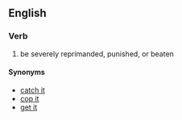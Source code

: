 ==English==

===Verb===
{{head|en|verb|head=[[catch]] [[hell]]}}

# {{idiomatic}} be severely reprimanded, punished, or beaten

====Synonyms====
* [[catch it]]
* [[cop it]]
* [[get it]]
